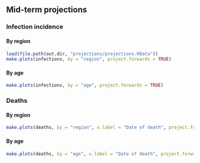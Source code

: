 ## Mid-term projections {.tabset}

### Infection incidence {.tabset}

#### By region
```r
load(file.path(out.dir, "projections/projections.RData"))
make.plots(infections, by = "region", project.forwards = TRUE)
```

#### By age
```r
make.plots(infections, by = "age", project.forwards = TRUE)
```

### Deaths {.tabset}

#### By region
```r
make.plots(deaths, by = "region", x.label = "Date of death", project.forwards = TRUE)
```

#### By age
```r
make.plots(deaths, by = "age", x.label = "Date of death", project.forwards = TRUE)
```
